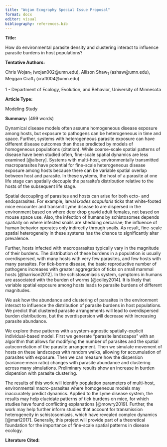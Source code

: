 ```yaml
---
title: "Wojan Ecography Special Issue Proposal"
format: docx
editor: visual
bibliography: references.bib
---
```


**Title:**

How do environmental parasite density and clustering interact to influence parasite burdens in host populations?

**Tentative Authors:**

Chris Wojan~1~ (wojan002\@umn.edu), Allison Shaw~1~ (ashaw\@umn.edu), Meggan Craft~1~ (craft004\@umn.edu)

1 - Department of Ecology, Evolution, and Behavior, University of Minnesota

**Article Type:**

Modeling Study

**Summary:** (499 words)

Dynamical disease models often assume homogeneous disease exposure among hosts, but exposure to pathogens can be heterogeneous in time and space. Further, systems with heterogeneous parasite exposure can have different disease outcomes than those predicted by models of homogeneous populations (citation). While coarse-scale spatial patterns of disease have been studied often, fine-scale spatial dynamics are less examined [@albery]. Systems with multi-host, environmentally transmitted macroparasites have potential for fine-scale heterogeneous disease exposure among hosts because there can be variable spatial overlap between host and parasite. In these systems, the host of a parasite at one life stage can spatially decouple the parasite's distribution relative to the hosts of the subsequent life stage.

Spatial decoupling of parasites and hosts can arise for both ecto- and endoparasites. For example, larval *Ixodes scapularis* ticks that white-footed mice encounter and transmit Lyme disease to are dispersed in the environment based on where deer drop gravid adult females, not based on mouse space use. Also, the infection of humans by schistosomes depends spatially on where infected snails are shedding cercariae; the influence of human behavior operates only indirectly through snails. As result, fine-scale spatial heterogeneity in these systems has the chance to significantly alter prevalence.

Further, hosts infected with macroparasites typically vary in the magnitude of their burdens. The distribution of these burdens in a population is usually overdispersed, with many hosts with very few parasites, and few hosts with many parasites. For tick-borne disease, the basic reproductive number of pathogens increases with greater aggregation of ticks on small mammal hosts [@harrison2012]. In the schistosomiasis system, symptoms in humans are associated with the burden of worms [@colley2014]. It is likely that variable spatial exposure among hosts leads to parasite burdens of different magnitudes.

We ask how the abundance and clustering of parasites in the environment interact to influence the distribution of parasite burdens in host populations. We predict that clustered parasite arrangements will lead to overdispersed burden distributions, but the overdispersion will decrease with increasing parasite abundance.

We explore these patterns with a system-agnostic spatially-explicit individual-based model. First we generate "parasite landscapes" with an algorithm that allows for modifying the number of parasites and the spatial autocorrelation of the parasite arrangement. Then we simulate movement of hosts on these landscapes with random walks, allowing for accumulation of parasites with exposure. Then we can measure how the dispersion (variance:mean ratio) changes with parasite abundance and clustering across many simulations. Preliminary results show an increase in burden dispersion with parasite clustering.

The results of this work will identify population parameters of multi-host, environmental macro-parasites where homogeneous models may inaccurately predict dynamics. Applied to the Lyme disease system, the results may help elucidate patterns of tick burdens on mice, for which studies have found conflicting explanations [@mowry2019]. Further, the work may help further inform studies that account for transmission heterogeneity in schistosomiasis, which have revealed complex dynamics [@mari2017]. Generally, this project will provide part of a theoretical foundation for the importance of fine-scale spatial patterns in disease ecology.

**Literature Cited:**
